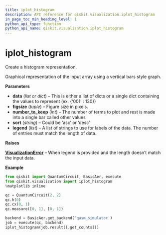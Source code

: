 ```yaml
---
title: iplot_histogram
description: API reference for qiskit.visualization.iplot_histogram
in_page_toc_min_heading_level: 1
python_api_type: function
python_api_name: qiskit.visualization.iplot_histogram
---
```


<span id="iplot-histogram" />

# iplot\_histogram

<Function id="qiskit.visualization.iplot_histogram" isDedicatedPage={true} github="https://github.com/qiskit/qiskit/tree/stable/0.14/qiskit/visualization/interactive/iplot_histogram.py" signature="iplot_histogram(data, figsize=None, number_to_keep=None, sort='asc', legend=None)">
  Create a histogram representation.

  Graphical representation of the input array using a vertical bars style graph.

  **Parameters**

  *   **data** (*list or dict*) – This is either a list of dicts or a single dict containing the values to represent (ex. \{‘001’ : 130})
  *   **figsize** (*tuple*) – Figure size in pixels.
  *   **number\_to\_keep** (*int*) – The number of terms to plot and rest is made into a single bar called other values
  *   **sort** (*string*) – Could be ‘asc’ or ‘desc’
  *   **legend** (*list*) – A list of strings to use for labels of the data. The number of entries must match the length of data.

  **Raises**

  [**VisualizationError**](qiskit.visualization.VisualizationError "qiskit.visualization.VisualizationError") – When legend is provided and the length doesn’t match the input data.

  **Example**

  ```python
  from qiskit import QuantumCircuit, BasicAer, execute
  from qiskit.visualization import iplot_histogram
  %matplotlib inline

  qc = QuantumCircuit(2, 2)
  qc.h(0)
  qc.cx(0, 1)
  qc.measure([0, 1], [0, 1])

  backend = BasicAer.get_backend('qasm_simulator')
  job = execute(qc, backend)
  iplot_histogram(job.result().get_counts())
  ```
</Function>

